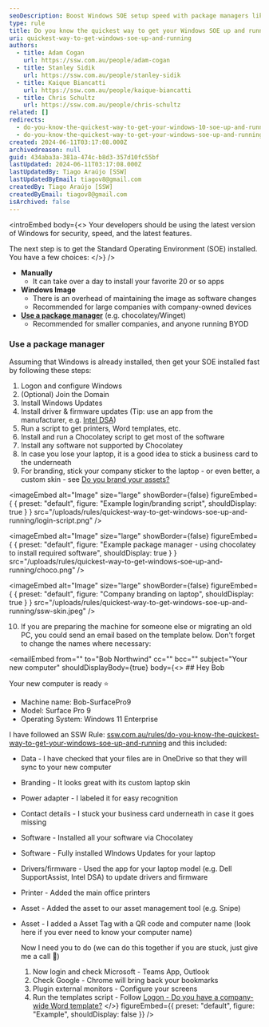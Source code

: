 ```yaml
---
seoDescription: Boost Windows SOE setup speed with package managers like Chocolatey and Winget for small to medium-sized companies or BYOD environments.
type: rule
title: Do you know the quickest way to get your Windows SOE up and running?
uri: quickest-way-to-get-windows-soe-up-and-running
authors:
  - title: Adam Cogan
    url: https://ssw.com.au/people/adam-cogan
  - title: Stanley Sidik
    url: https://ssw.com.au/people/stanley-sidik
  - title: Kaique Biancatti
    url: https://ssw.com.au/people/kaique-biancatti
  - title: Chris Schultz
    url: https://ssw.com.au/people/chris-schultz
related: []
redirects:
  - do-you-know-the-quickest-way-to-get-your-windows-10-soe-up-and-running
  - do-you-know-the-quickest-way-to-get-your-windows-soe-up-and-running
created: 2024-06-11T03:17:08.000Z
archivedreason: null
guid: 434aba3a-381a-474c-b8d3-357d10fc55bf
lastUpdated: 2024-06-11T03:17:08.000Z
lastUpdatedBy: Tiago Araújo [SSW]
lastUpdatedByEmail: tiagov8@gmail.com
createdBy: Tiago Araújo [SSW]
createdByEmail: tiagov8@gmail.com
isArchived: false
---
```


<introEmbed
  body={<>
Your developers should be using the latest version of Windows for security, speed, and the latest features.

The next step is to get the Standard Operating Environment (SOE) installed. You have a few choices:
  </>}
/>
* **Manually**
  * It can take over a day to install your favorite 20 or so apps
* **Windows Image**
  * There is an overhead of maintaining the image as software changes
  * Recommended for large companies with company-owned devices
* **[Use a package manager](/do-you-use-a-package-manager)** (e.g. chocolatey/Winget)
  * Recommended for smaller companies, and anyone running BYOD

### Use a package manager

Assuming that Windows is already installed, then get your SOE installed fast by following these steps:

1. Logon and configure Windows
2. (Optional) Join the Domain
3. Install Windows Updates
4. Install driver & firmware updates (Tip: use an app from the manufacturer, e.g. [Intel DSA](https://www.intel.com.au/content/www/au/en/support/detect.html))
5. Run a script to get printers, Word templates, etc.
6. Install and run a Chocolatey script to get most of the software
7. Install any software not supported by Chocolatey
8. In case you lose your laptop, it is a good idea to stick a business card to the underneath
9. For branding, stick your company sticker to the laptop - or even better, a custom skin - see [Do you brand your assets?](/brand-your-assets)


<imageEmbed
  alt="Image"
  size="large"
  showBorder={false}
  figureEmbed={ {
    preset: "default",
    figure: "Example login/branding script",
    shouldDisplay: true
  } }
  src="/uploads/rules/quickest-way-to-get-windows-soe-up-and-running/login-script.png"
/>



<imageEmbed
  alt="Image"
  size="large"
  showBorder={false}
  figureEmbed={ {
    preset: "default",
    figure: "Example package manager - using chocolatey to install required software",
    shouldDisplay: true
  } }
  src="/uploads/rules/quickest-way-to-get-windows-soe-up-and-running/choco.png"
/>



<imageEmbed
  alt="Image"
  size="large"
  showBorder={false}
  figureEmbed={ {
    preset: "default",
    figure: "Company branding on laptop",
    shouldDisplay: true
  } }
  src="/uploads/rules/quickest-way-to-get-windows-soe-up-and-running/ssw-skin.jpeg"
/>


10. If you are preparing the machine for someone else or migrating an old PC, you could send an email based on the template below. Don't forget to change the names where necessary:

<emailEmbed
  from=""
  to="Bob Northwind"
  cc=""
  bcc=""
  subject="Your new computer"
  shouldDisplayBody={true}
  body={<>
    ## Hey Bob

Your new computer is ready ⭐️

* Machine name: Bob-SurfacePro9
* Model: Surface Pro 9
* Operating System: Windows 11 Enterprise


I have followed an SSW Rule: [ssw.com.au/rules/do-you-know-the-quickest-way-to-get-your-windows-soe-up-and-running](/do-you-know-the-quickest-way-to-get-your-windows-soe-up-and-running) and this included:

* Data - I have checked that your files are in OneDrive so that they will sync to your new computer
* Branding - It looks great with its custom laptop skin
* Power adapter - I labeled it for easy recognition
* Contact details - I stuck your business card underneath in case it goes missing
* Software - Installed all your software via Chocolatey
* Software - Fully installed WIndows Updates for your laptop
* Drivers/firmware - Used the app for your laptop model (e.g. Dell SupportAssist, Intel DSA) to update drivers and firmware
* Printer - Added the main office printers
* Asset - Added the asset to our asset management tool (e.g. Snipe)
* Asset - I added a Asset Tag with a QR code and computer name (look here if you ever need to know your computer name)

  Now I need you to do (we can do this together if you are stuck, just give me a call 🕺)

  1. Now login and check Microsoft - Teams App, Outlook
  2. Check Google - Chrome will bring back your bookmarks
  3. Plugin external monitors - Configure your screens
  4. Run the templates script - Follow [Logon - Do you have a company-wide Word template?](/have-a-companywide-word-template)
  </>}
  figureEmbed={{
    preset: "default",
    figure: "Example",
    shouldDisplay: false
  }}
/>

